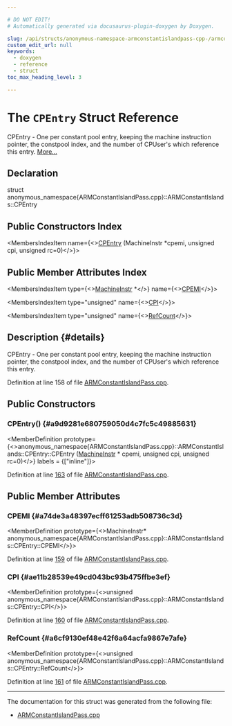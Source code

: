 ```yaml
---

# DO NOT EDIT!
# Automatically generated via docusaurus-plugin-doxygen by Doxygen.

slug: /api/structs/anonymous-namespace-armconstantislandpass-cpp-/armconstantislands/cpentry
custom_edit_url: null
keywords:
  - doxygen
  - reference
  - struct
toc_max_heading_level: 3

---
```





# The `CPEntry` Struct Reference

<DoxygenPage pluginConfig={pluginConfig}>

CPEntry - One per constant pool entry, keeping the machine instruction pointer, the constpool index, and the number of CPUser&#39;s which reference this entry. <a href="#details">More...</a>

## Declaration

<CodeBlock>struct anonymous_namespace{ARMConstantIslandPass.cpp}::ARMConstantIslands::CPEntry</CodeBlock>

## Public Constructors Index

<MembersIndex>

<MembersIndexItem
  name={<><a href="#a9d9281e680759050d4c7fc5c49885631">CPEntry</a> (MachineInstr &#42;cpemi, unsigned cpi, unsigned rc=0)</>}>
</MembersIndexItem>

</MembersIndex>

## Public Member Attributes Index

<MembersIndex>

<MembersIndexItem
  type={<><a href="/docs/api/classes/llvm/machineinstr">MachineInstr</a> &#42;</>}
  name={<><a href="#a74de3a48397ecff61253adb508736c3d">CPEMI</a></>}>
</MembersIndexItem>

<MembersIndexItem
  type="unsigned"
  name={<><a href="#ae11b28539e49cd043bc93b475ffbe3ef">CPI</a></>}>
</MembersIndexItem>

<MembersIndexItem
  type="unsigned"
  name={<><a href="#a6cf9130ef48e42f6a64acfa9867e7afe">RefCount</a></>}>
</MembersIndexItem>

</MembersIndex>

## Description {#details}

CPEntry - One per constant pool entry, keeping the machine instruction pointer, the constpool index, and the number of CPUser&#39;s which reference this entry.

Definition at line 158 of file <a href="/docs/api/files/lib/lib/target/lib/target/arm/armconstantislandpass-cpp">ARMConstantIslandPass.cpp</a>.

<SectionDefinition>

## Public Constructors

### CPEntry() {#a9d9281e680759050d4c7fc5c49885631}

<MemberDefinition
  prototype={<>anonymous&#95;namespace&#123;ARMConstantIslandPass.cpp&#125;::ARMConstantIslands::CPEntry::CPEntry (<a href="/docs/api/classes/llvm/machineinstr">MachineInstr</a> &#42; cpemi, unsigned cpi, unsigned rc=0)</>}
  labels = {["inline"]}>

Definition at line <a href="/docs/api/files/lib/lib/target/lib/target/arm/armconstantislandpass-cpp/#l00163">163</a> of file <a href="/docs/api/files/lib/lib/target/lib/target/arm/armconstantislandpass-cpp">ARMConstantIslandPass.cpp</a>.
</MemberDefinition>

</SectionDefinition>

<SectionDefinition>

## Public Member Attributes

### CPEMI {#a74de3a48397ecff61253adb508736c3d}

<MemberDefinition
  prototype={<>MachineInstr&#42; anonymous&#95;namespace&#123;ARMConstantIslandPass.cpp&#125;::ARMConstantIslands::CPEntry::CPEMI</>}>

Definition at line <a href="/docs/api/files/lib/lib/target/lib/target/arm/armconstantislandpass-cpp/#l00159">159</a> of file <a href="/docs/api/files/lib/lib/target/lib/target/arm/armconstantislandpass-cpp">ARMConstantIslandPass.cpp</a>.
</MemberDefinition>

### CPI {#ae11b28539e49cd043bc93b475ffbe3ef}

<MemberDefinition
  prototype={<>unsigned anonymous&#95;namespace&#123;ARMConstantIslandPass.cpp&#125;::ARMConstantIslands::CPEntry::CPI</>}>

Definition at line <a href="/docs/api/files/lib/lib/target/lib/target/arm/armconstantislandpass-cpp/#l00160">160</a> of file <a href="/docs/api/files/lib/lib/target/lib/target/arm/armconstantislandpass-cpp">ARMConstantIslandPass.cpp</a>.
</MemberDefinition>

### RefCount {#a6cf9130ef48e42f6a64acfa9867e7afe}

<MemberDefinition
  prototype={<>unsigned anonymous&#95;namespace&#123;ARMConstantIslandPass.cpp&#125;::ARMConstantIslands::CPEntry::RefCount</>}>

Definition at line <a href="/docs/api/files/lib/lib/target/lib/target/arm/armconstantislandpass-cpp/#l00161">161</a> of file <a href="/docs/api/files/lib/lib/target/lib/target/arm/armconstantislandpass-cpp">ARMConstantIslandPass.cpp</a>.
</MemberDefinition>

</SectionDefinition>

<hr/>

The documentation for this struct was generated from the following file:

<ul>
<li><a href="/docs/api/files/lib/lib/target/lib/target/arm/armconstantislandpass-cpp">ARMConstantIslandPass.cpp</a></li>
</ul>

</DoxygenPage>

